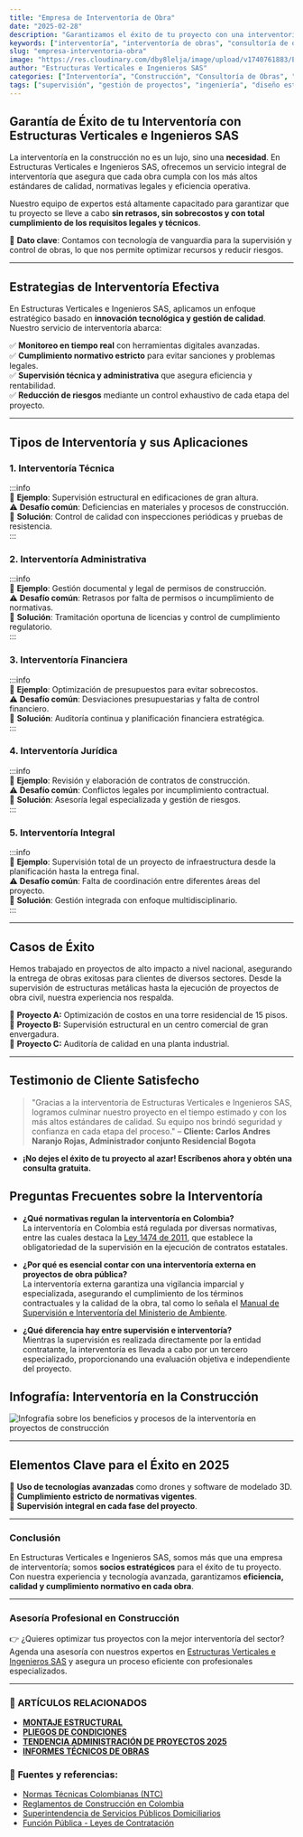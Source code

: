 ```yaml
---
title: "Empresa de Interventoría de Obra"
date: "2025-02-28"
description: "Garantizamos el éxito de tu proyecto con una interventoría de obra eficiente, asegurando cumplimiento normativo, calidad y optimización de recursos."
keywords: ["interventoría", "interventoría de obras", "consultoría de obras", "supervisión de obras", "control de calidad", "normativas de construcción", "interventoría administrativa"]
slug: "empresa-interventoria-obra"
image: "https://res.cloudinary.com/dby8lelja/image/upload/v1740761883/Estructuras%20Verticales%20e%20Ingenieros%20SAS/Imagenes%20Blog/empresa_interventoria_de_obras_jqgkbo.webp"
author: "Estructuras Verticales e Ingenieros SAS"
categories: ["Interventoría", "Construcción", "Consultoría de Obras", "Supervisión de Obras", "Diseño Estructural", "Elaboración de Pliegos de Condiciones", "Diseño y Fabricación de Montajes Estructurales", "Recibo de Zonas Comunes PH"]
tags: ["supervisión", "gestión de proyectos", "ingeniería", "diseño estructural", "interventoría técnica", "interventoría administrativa", "control de calidad", "normativas construcción", "consultoría en construcción", "estructuras metálicas", "montajes estructurales", "obra civil", "supervisión de obras", "recibo de zonas comunes", "pliegos de condiciones"]
---
```


## Garantía de Éxito  de tu Interventoría con Estructuras Verticales e Ingenieros SAS

La interventoría en la construcción no es un lujo, sino una **necesidad**. En Estructuras Verticales e Ingenieros SAS, ofrecemos un servicio integral de interventoría que asegura que cada obra cumpla con los más altos estándares de calidad, normativas legales y eficiencia operativa.

Nuestro equipo de expertos está altamente capacitado para garantizar que tu proyecto se lleve a cabo **sin retrasos, sin sobrecostos y con total cumplimiento de los requisitos legales y técnicos**.

📌 **Dato clave**: Contamos con tecnología de vanguardia para la supervisión y control de obras, lo que nos permite optimizar recursos y reducir riesgos.

---

## Estrategias de Interventoría Efectiva

En Estructuras Verticales e Ingenieros SAS, aplicamos un enfoque estratégico basado en **innovación tecnológica y gestión de calidad**. Nuestro servicio de interventoría abarca:

✅ **Monitoreo en tiempo real** con herramientas digitales avanzadas.  
✅ **Cumplimiento normativo estricto** para evitar sanciones y problemas legales.  
✅ **Supervisión técnica y administrativa** que asegura eficiencia y rentabilidad.  
✅ **Reducción de riesgos** mediante un control exhaustivo de cada etapa del proyecto.  

---

## Tipos de Interventoría y sus Aplicaciones

### **1. Interventoría Técnica**  
:::info  
📌 **Ejemplo**: Supervisión estructural en edificaciones de gran altura.  
⚠ **Desafío común**: Deficiencias en materiales y procesos de construcción.  
🔹 **Solución**: Control de calidad con inspecciones periódicas y pruebas de resistencia.  
:::

### **2. Interventoría Administrativa**  
:::info  
📌 **Ejemplo**: Gestión documental y legal de permisos de construcción.  
⚠ **Desafío común**: Retrasos por falta de permisos o incumplimiento de normativas.  
🔹 **Solución**: Tramitación oportuna de licencias y control de cumplimiento regulatorio.  
:::

### **3. Interventoría Financiera**  
:::info  
📌 **Ejemplo**: Optimización de presupuestos para evitar sobrecostos.  
⚠ **Desafío común**: Desviaciones presupuestarias y falta de control financiero.  
🔹 **Solución**: Auditoría continua y planificación financiera estratégica.  
:::

### **4. Interventoría Jurídica**  
:::info  
📌 **Ejemplo**: Revisión y elaboración de contratos de construcción.  
⚠ **Desafío común**: Conflictos legales por incumplimiento contractual.  
🔹 **Solución**: Asesoría legal especializada y gestión de riesgos.  
:::

### **5. Interventoría Integral**  
:::info  
📌 **Ejemplo**: Supervisión total de un proyecto de infraestructura desde la planificación hasta la entrega final.  
⚠ **Desafío común**: Falta de coordinación entre diferentes áreas del proyecto.  
🔹 **Solución**: Gestión integrada con enfoque multidisciplinario.  
:::

---

## Casos de Éxito

Hemos trabajado en proyectos de alto impacto a nivel nacional, asegurando la entrega de obras exitosas para clientes de diversos sectores. Desde la supervisión de estructuras metálicas hasta la ejecución de proyectos de obra civil, nuestra experiencia nos respalda.

🔹 **Proyecto A:** Optimización de costos en una torre residencial de 15 pisos.  
🔹 **Proyecto B:** Supervisión estructural en un centro comercial de gran envergadura.  
🔹 **Proyecto C:** Auditoría de calidad en una planta industrial.

---

## Testimonio de Cliente Satisfecho

> "Gracias a la interventoría de Estructuras Verticales e Ingenieros SAS, logramos culminar nuestro proyecto en el tiempo estimado y con los más altos estándares de calidad. Su equipo nos brindó seguridad y confianza en cada etapa del proceso." – **Cliente: Carlos Andres Naranjo Rojas, Administrador conjunto Residencial Bogota**


- **¡No dejes el éxito de tu proyecto al azar! Escríbenos ahora y obtén una consulta gratuita.**  

## Preguntas Frecuentes sobre la Interventoría

- **¿Qué normativas regulan la interventoría en Colombia?**  
  La interventoría en Colombia está regulada por diversas normativas, entre las cuales destaca la [Ley 1474 de 2011](https://www.secretariajuridica.gov.co/sites/default/files/odcla/Supervision%20e%20interventoria%20de%20los%20contratos%20estatales.pdf), que establece la obligatoriedad de la supervisión en la ejecución de contratos estatales.

- **¿Por qué es esencial contar con una interventoría externa en proyectos de obra pública?**  
  La interventoría externa garantiza una vigilancia imparcial y especializada, asegurando el cumplimiento de los términos contractuales y la calidad de la obra, tal como lo señala el [Manual de Supervisión e Interventoría del Ministerio de Ambiente](https://www.minambiente.gov.co/wp-content/uploads/2021/11/M-A-CTR-02-Manual-de-supervision-e-interventoria_V2.pdf).

- **¿Qué diferencia hay entre supervisión e interventoría?**  
  Mientras la supervisión es realizada directamente por la entidad contratante, la interventoría es llevada a cabo por un tercero especializado, proporcionando una evaluación objetiva e independiente del proyecto.


## Infografía: Interventoría en la Construcción

![Infografía sobre los beneficios y procesos de la interventoría en proyectos de construcción](https://res.cloudinary.com/dby8lelja/image/upload/v1740751361/Estructuras%20Verticales%20e%20Ingenieros%20SAS/Imagenes%20Blog/Interventoria_de_Contruccion._c5nvjv.webp)

---

## Elementos Clave para el Éxito en 2025

📌 **Uso de tecnologías avanzadas** como drones y software de modelado 3D.  
📌 **Cumplimiento estricto de normativas vigentes**.  
📌 **Supervisión integral en cada fase del proyecto**.

---

### Conclusión

En Estructuras Verticales e Ingenieros SAS, somos más que una empresa de interventoría; somos **socios estratégicos** para el éxito de tu proyecto. Con nuestra experiencia y tecnología avanzada, garantizamos **eficiencia, calidad y cumplimiento normativo en cada obra**.

---

### Asesoría Profesional en Construcción

👉 ¿Quieres optimizar tus proyectos con la mejor interventoría del sector? Agenda una asesoría con nuestros expertos en [Estructuras Verticales e Ingenieros SAS](https://www.estructurasverticales.com/) y asegura un proceso eficiente con profesionales especializados.

---
### 📌 ARTÍCULOS RELACIONADOS  

- **[MONTAJE ESTRUCTURAL](https://www.estructurasverticales.com/blog/montaje-estructural-construccion)**  
- **[PLIEGOS DE CONDICIONES](https://www.estructurasverticales.com/blog/elaboracion-pliegos-condiciones)**  
- **[TENDENCIA ADMINISTRACIÓN DE PROYECTOS 2025](https://www.estructurasverticales.com/blog/administracion-proyectos-construccion)**  
- **[INFORMES TÉCNICOS DE OBRAS](https://www.estructurasverticales.com/blog/informes-tecnicos-obras)**  



### 🔗 **Fuentes y referencias:**  

- [Normas Técnicas Colombianas (NTC)](https://www.icontec.org/)  
- [Reglamentos de Construcción en Colombia](https://www.minvivienda.gov.co/)  
- [Superintendencia de Servicios Públicos Domiciliarios](https://www.superservicios.gov.co/)  
- [Función Pública - Leyes de Contratación](https://www.funcionpublica.gov.co/)  
